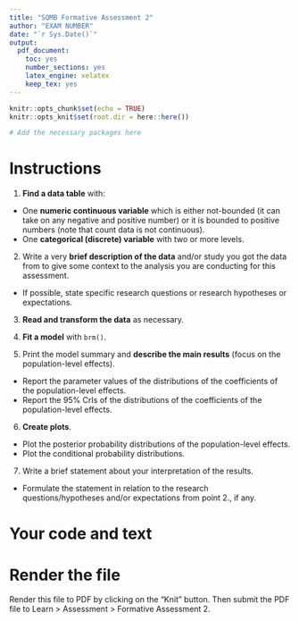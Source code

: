 ```yaml
---
title: "SQMB Formative Assessment 2"
author: "EXAM NUMBER"
date: "`r Sys.Date()`"
output: 
  pdf_document: 
    toc: yes
    number_sections: yes
    latex_engine: xelatex
    keep_tex: yes
---
```


```r
knitr::opts_chunk$set(echo = TRUE)
knitr::opts_knit$set(root.dir = here::here())
```

```r
# Add the necessary packages here

```


# Instructions

1. **Find a data table** with:
  - One **numeric continuous variable** which is either not-bounded (it can take on any negative and positive number) or it is bounded to positive numbers (note that count data is not continuous).
  - One **categorical (discrete) variable** with two or more levels.

2. Write a very **brief description of the data** and/or study you got the data from to give some context to the analysis you are conducting for this assessment.

  - If possible, state specific research questions or research hypotheses or expectations.

3. **Read and transform the data** as necessary.

4. **Fit a model** with `brm()`.

5. Print the model summary and **describe the main results** (focus on the population-level effects).
  - Report the parameter values of the distributions of the coefficients of the population-level effects.
  - Report the 95% CrIs of the distributions of the coefficients of the population-level effects.

6. **Create plots**.
  - Plot the posterior probability distributions of the population-level effects.
  - Plot the conditional probability distributions.

7. Write a brief statement about your interpretation of the results.
  - Formulate the statement in relation to the research questions/hypotheses and/or expectations from point 2., if any.

# Your code and text



# Render the file

Render this file to PDF by clicking on the "Knit" button. Then submit the PDF file to Learn > Assessment > Formative Assessment 2.
